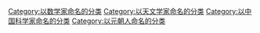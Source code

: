 [[Category:以数学家命名的分类|Category:以数学家命名的分类]]
[[Category:以天文学家命名的分类|Category:以天文学家命名的分类]]
[[Category:以中国科学家命名的分类|Category:以中国科学家命名的分类]]
[[Category:以元朝人命名的分类|Category:以元朝人命名的分类]]